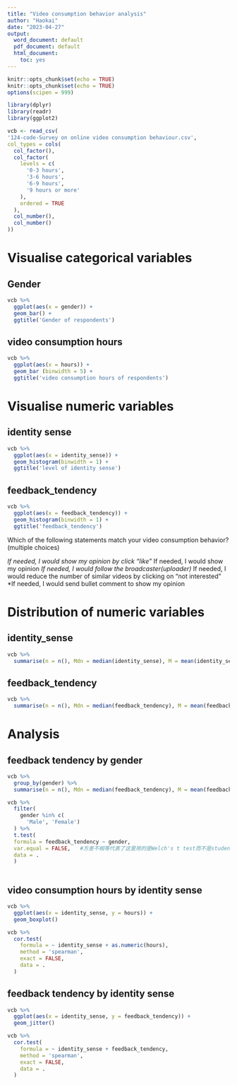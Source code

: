 ---
title: "Video consumption behavior analysis"
author: "Haokai"
date: "2023-04-27"
output:
  word_document: default
  pdf_document: default
  html_document: 
    toc: yes
---

```{r setup, include=FALSE}
knitr::opts_chunk$set(echo = TRUE)
knitr::opts_chunk$set(echo = TRUE)
options(scipen = 999)

library(dplyr)
library(readr)
library(ggplot2)

vcb <- read_csv(
'124-code-Survey on online video consumption behaviour.csv',
col_types = cols(
  col_factor(),
  col_factor(
    levels = c(
      '0-3 hours',
      '3-6 hours',
      '6-9 hours',
      '9 hours or more'
    ),
    ordered = TRUE
  ),
  col_number(),
  col_number()
))

```

# Visualise categorical variables
## Gender
```{r}
vcb %>%
  ggplot(aes(x = gender)) +
  geom_bar() +
  ggtitle('Gender of respondents')
```

## video consumption hours
```{r}
vcb %>%
  ggplot(aes(x = hours)) +
  geom_bar (binwidth = 5) +   
  ggtitle('video consumption hours of respondents')
```


# Visualise numeric variables
## identity sense
```{r}
vcb %>%
  ggplot(aes(x = identity_sense)) +
  geom_histogram(binwidth = 1) +
  ggtitle('level of identity sense')
```

## feedback_tendency
```{r}
vcb %>%
  ggplot(aes(x = feedback_tendency)) +
  geom_histogram(binwidth = 1) +
  ggtitle('feedback_tendency')
```

Which of the following statements match your video consumption behavior?(multiple choices)

*If needed, I would show my opinion by click “like”
*If needed, I would show my opinion 
*If needed, I would follow the broadcaster(uploader)
*If needed, I would reduce the number of similar videos by clicking on "not interested"
*If needed, I would send bullet comment to show my opinion

# Distribution of numeric variables
## identity_sense
```{r}
vcb %>%
  summarise(n = n(), Mdn = median(identity_sense), M = mean(identity_sense), SD = sd(identity_sense))
```

## feedback_tendency
```{r}
vcb %>%
  summarise(n = n(), Mdn = median(feedback_tendency), M = mean(feedback_tendency), SD = sd(feedback_tendency))
```



# Analysis
## feedback tendency by gender
```{r}
vcb %>%
  group_by(gender) %>%
  summarise(n = n(), Mdn = median(feedback_tendency), M = mean(feedback_tendency), SD = sd(feedback_tendency))
```

```{r}
vcb %>%
  filter(
    gender %in% c(
      'Male', 'Female')
  ) %>%
  t.test(
  formula = feedback_tendency ~ gender,
  var.equal = FALSE,   #方差不相等代表了这里用的是Welch's t test而不是student's t test
  data = .
  )
    
```


## video consumption hours by identity sense
```{r}
vcb %>%
  ggplot(aes(x = identity_sense, y = hours)) +
  geom_boxplot()
```

```{r}
vcb %>%
  cor.test(
    formula = ~ identity_sense + as.numeric(hours),
    method = 'spearman',
    exact = FALSE,
    data = .
  )
```

## feedback tendency by identity sense

```{r}
vcb %>%
  ggplot(aes(x = identity_sense, y = feedback_tendency)) +
  geom_jitter()
```

```{r}
vcb %>%
  cor.test(
    formula = ~ identity_sense + feedback_tendency,
    method = 'spearman',
    exact = FALSE,
    data = .
  )
```



